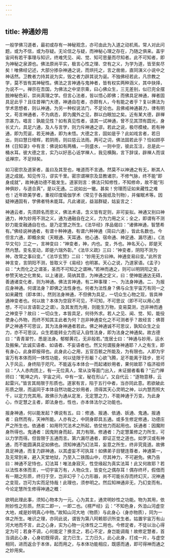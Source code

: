 ```yaml
---
---
---
```

title: 神通妙用
---




一般学佛习道者，最初或存有一神秘观念，亦可由此为入道之动机焉。常人对此问题，或为不信，或为存疑。无论信之与疑，而神秘心理之存在，乃随之俱来。盖宇宙间有若干事理与知识，终难凭见、闻、觉、知可思量而尽知者。此不可知者，即为神秘之泉源也。佛法原尚平实，极言心性之理、空有之义，为学为道，皆至矣尽矣！唯佛经记述，大部分掺杂神通之说，而烘托之，言之凿凿，直同演义小说中之神话然。卫教者力持其说为实，毁之者力辟其说为诞。不独佛经若此，凡宗教之学，莫不皆有其神秘性。佛法之言神通与鬼神者，皆有权实两种涵义，其中抉择，为说不一。禅宗在吾国，为佛法之中坚宗乘，曰心佛众生，三无差别，似已完全摆脱神秘色彩，崇尚真理之学。但言心法者，皆以悟心即佛；而佛具足神通，禅者固具足此乎？且往昔禅门大德，神通自在者，亦颇有人，今有能之者乎？复以佛法为学术思想者，则认神通，为另一种权说法门，不足论也。且佛戒神通甚力，律有明文，苟言神通者，不为病态，即为魔外之见，群以白眼加之矣。近有某大德，辟禅宗甚力。唱言：孰能见性？如有真见性者，请其一试神通，曾不见其顶有圆光，身长丈六，具足六通，及人与言学，则力斥神通之谬。若此之说，极尽模棱。若有神通，即为荒诞，若无神通，即为未悟。大德之言，固如是乎？此如戏言者，若日出，则曰慧日增辉，若阴雨，则曰慈云法雨。两可之词，佛法固若此乎？恰如顾亭林《日知录》中有言：佛说如有两桶，一则盛水，一则中空，彼此互注，总是此一桶水耳。彼大德之言，实乃以好恶心诋学禅人，我见横胸，言下辞误，辟禅人而误诋禅宗，不足辩矣。

如习密宗及道家者，虽曰及其至也，唯道而不言通。然莫不以神通之有无，断其人道之成就。知见传习，谬实千里。密宗谓禅宗及显教诸宗，不修气脉，终不能“即身成就”，故神通功德不能发生。道家则言：佛法只知修性，不知修命，故不能“形神俱妙，与道合真”，是以无通。二说如出一辙。甚矣！穷理而证如来藏性之难也！近年欧美学者，重视印度瑜伽学术（常见于各报纸及刊物），并催眠术等。因疑神通固有，学佛者特未能耳。凡此诸说，益滋群疑，姑妄言之：


神通云者，先须顾名而思义，佛法术语，含义皆有定则，非可妄拟。神通又别曰神通力，神为妙用不测之义，通为通融自在之义，力为力用之义；全之，即谓有不测妙力能变融通自在也。是乃定慧之所生。《法华经》序品偈曰：“诸佛神通，智慧希有。”佛经说神通者，有谓十种神通，有谓六种神通（简曰六通），皆此名数也。今但言六通，即概余矣（天眼通、天耳通、他心通、宿命通、神足通、漏尽通）。《法华文句》三之一，言神变曰：“神变者，神，内也。变，外也。神名天心，即是天然内慧。变名变动，即是六瑞外彰。”《法华义疏》三曰：“神变者，阴阳不测为神，改常之事曰变。”《法华玄赞》二曰：“妙用无方曰神。神通变易曰变。”此所言神言变，言阴阳不测，皆取义于《易经》也明甚。天心之说，乃道家语。《孟子》曰：“大而化之之谓圣，圣而不可知之之谓神。”若神而通之，则可以明阴阳之变，参赞天地之化育矣。以上诸说，简纳其意，为神通之定义，曰：使神能通达无碍，善通诸变化者，则为神通。佛法言神通，有二种事理：一、为法身神通。二、为报应身神通。何谓法身？即佛之法性身也。何者为法性身？佛与众生宇宙万有同一之如来藏性（即本体）。然则法身神通，不但佛为具足，一切众生心物之现，皆具神通神变者也。何以故？本体为空寂不可见，不可知，不可思议（即不可以用心思想，不可以言语彰之之谓）。及其发而为用，则能生万物，变易莫测，岂非神而通之神变乎？故曰：一切众生，本皆具足，何待外求。若人之见、闻、觉、知，能役使身心外物，而终不知其主此者为何？岂非神通变化之不可测者乎？故经言：佛菩萨之神通不可思议，其为法身神通者若此。佛之神通诚不可思议，孰知众生之业力，亦不可思议。众生若能转业力而证入自性法身，即为法身之神通矣。故古德曰：“青青翠竹，悉是法身。郁郁黄花，无非般若。”庞居士曰：“神通与妙用，运水及搬柴。”此诚实语者、如语者、不妄语者也。然又何谓报身神通耶？人之有生，即有身心，此身即报得也。此身此心之用，五官百骸之所能及，为有限也。人即为宇宙万有本体而同一体性功能，何以徒限于形躯？心欲飞腾，足不能离于跬步，思可入于风云，身终陷于咫尺。不能返与本体合一而起诸妙用者，果何故耶？临济祖师曰：“人人赤肉团上，有一无位真人，常从汝等面门出入，未证据者看看？”云门禅师曰：“乾坤之内，宇宙之间，中有一宝，秘在形山”。又自代云：“逐物意移，云起雷兴。”皆言其局限于形质也。道家有言，陷于五行中者，当亦同此意。若欲破此形质之限，而返同于本体自然功能之妙用者，须得其天心灵明之神，以内慧而照大千，以定力充其用。故佛示为通从定发，无定慧之力，不能神通于万变。为此身心，作定慧之主者，即法身也，性也，亦本体法尔之功能也。


报身神通，何以能发起？佛说有五。曰：修通、报通、依通、妖通、鬼通。报通者：自然而有，天神所能。人亦有之，中阴身即具五通。或多生修定修通，功德庄严之所生也。依通者：如用符咒法术之所起，依仗他力而起用也。妖通者：因魔附身所得也。鬼通者：因鬼附身而起，其力有限。修通者：乃定慧薰修之力所生，可以力学而得。但皆限于五通而言。第六漏尽通者，即证正觉之道也。如罗汉或有神通，而不能圆满具足如佛也。须知神通乃幻法耳，妄意之所生，终非究竟道。故佛具足神通，而复力辟神通，以其虚妄不可执耳！如佛弟子目犍连尊者，神通第一，及无常到来，避入天堂地狱，乃至入二铁围山中，尽其神力，不可避免。佛乃告曰：神通不足恃也，幻法耳！唯法身寂灭，性空缘起为真实法耳！此又何故耶？若以法性本体而言，一切宇宙万有，人物众生，皆变化之偶存耳！偶存终坏，假借而有一期之形质，终归于空，岂非幻乎？心力形器，尚不可能长存而终幻灭，况神通之变现，岂可为实而足恃哉！此理也，须参明之。然后知神通非无，乃幻变而有。今论定慧所生修得神通之概：

欲明此理此事，须知心物本为一元。心为其主，通灵明妙性之功能。物为其用，依附妙性之形质。然实二即一，一即二也。《楞严经》云：“不知色身，外洎山河虚空大地，咸是妙明真心中物。”故知山河大地（物质）与此身心（身亦物质），同为一体之所生。唯识之理，亦同此说，谓皆为第八阿赖耶识所变生者。姑置宇宙万有山河大地而不言，此之心身，实为心物一元体性之二用也。今修定者，不徒以治心得定为可；若身不调，心何能定？换言之，若心不定，身岂能调哉！故修定慧者，首当调此心身，心身初既得调，定力已生，工力日久，此心此身，打成一片，与虚空相同，进而返合于本体，起而用之，与本体功能相应，既感而通，即可得神而通之之妙用矣。